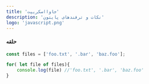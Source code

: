 ```yaml
---
title: 'جاوااسکریپت'
description: 'نکات و ترفندهای پایتون'
logo: 'javascript.png'
---
```



#### حلقه

<div dir="ltr">

```javascript
const files = ['foo.txt', '.bar', 'baz.foo'];

for( let file of files){
    console.log(file) //'foo.txt', '.bar', 'baz.foo'
}

```
</div>
